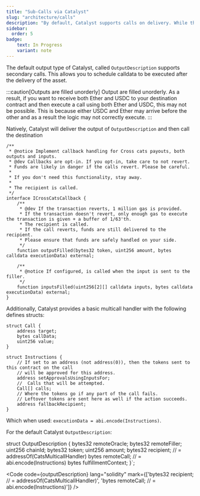 ```yaml
---
title: "Sub-Calls via Catalyst"
slug: "architecture/calls"
description: "By default, Catalyst supports calls on delivery. While the system does not define these, the default output types contain fields to facilitate secondary execution."
sidebar:
  order: 5
badge:
    text: In Progress
    variant: note
---
```


The default output type of Catalyst, called `OutputDescription` supports secondary calls. This allows you to schedule calldata to be executed after the delivery of the asset.

:::caution[Outputs are filled unorderly]
Output are filled unorderly. As a result, if you want to receive both Ether and USDC to your destination contract and then execute a call using both Ether and USDC, this may not be possible. This is because either USDC and Ether may arrive before the other and as a result the logic may not correctly execute.
:::

Natively, Catalyst will deliver the output of `OutputDescription` and then call the destination 

```solidity
/**
 * @notice Implement callback handling for Cross cats payouts, both outputs and inputs.
 * @dev Callbacks are opt-in. If you opt-in, take care to not revert.
 * Funds are likely in danger if the calls revert. Please be careful.
 *
 * If you don't need this functionality, stay away.
 *
 * The recipient is called.
 */
interface ICrossCatsCallback {
    /**
     * @dev If the transaction reverts, 1 million gas is provided.
     * If the transaction doesn't revert, only enough gas to execute the transaction is given + a buffer of 1/63'th.
     * The recipient is called.
     * If the call reverts, funds are still delivered to the recipient.
     * Please ensure that funds are safely handled on your side.
     */
    function outputFilled(bytes32 token, uint256 amount, bytes calldata executionData) external;

    /**
     * @notice If configured, is called when the input is sent to the filler.
     */
    function inputsFilled(uint256[2][] calldata inputs, bytes calldata executionData) external;
}
```

Additionally, Catalyst provides a basic multicall handler with the following defines structs:

```solidity
struct Call {
    address target;
    bytes callData;
    uint256 value;
}

struct Instructions {
    // If set to an address (not address(0)), then the tokens sent to this contract on the call
    // will be approved for this address.
    address setApprovalsUsingInputsFor;
    //  Calls that will be attempted.
    Call[] calls;
    // Where the tokens go if any part of the call fails.
    // Leftover tokens are sent here as well if the action succeeds.
    address fallbackRecipient;
}
```

Which when used: `executionData = abi.encode(Instructions)`.

For the default Catalyst `OutputDescription`:


struct OutputDescription {
    bytes32 remoteOracle;
    bytes32 remoteFiller;
    uint256 chainId;
    bytes32 token;
    uint256 amount;
    bytes32 recipient; // = addressOf(CatsMulticallHandler)
    bytes remoteCall; // = abi.encode(Instructions)
    bytes fulfillmentContext;
}`;

<Code code={outputDescription} lang="solidity" mark={['bytes32 recipient; // = addressOf(CatsMulticallHandler)', 'bytes remoteCall; // = abi.encode(Instructions)']} />